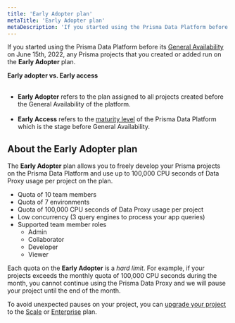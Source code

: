 ```yaml
---
title: 'Early Adopter plan'
metaTitle: 'Early Adopter plan'
metaDescription: 'If you started using the Prisma Data Platform before the announcement of its General Availability on Jun 15, 2022, any Prisma projects that you created or added run on the Early Adopter plan.'
---
```


<TopBlock>

If you started using the Prisma Data Platform before its [General Availability](/about/prisma/platform-releases#maturity-levels) on June&nbsp;15th,&nbsp;2022, any Prisma projects that you created or added run on the **Early Adopter** plan.

<Admonition type="warning">

**Early adopter vs. Early access**<br /><br />

- **Early Adopter** refers to the plan assigned to all projects created before the General Availability of the platform.<br /><br />
- **Early Access** refers to the [maturity level](/about/prisma/platform-releases) of the Prisma Data Platform which is the stage before General Availability.

</Admonition>

</TopBlock>

## About the <strong>Early Adopter</strong> plan

The **Early Adopter** plan allows you to freely develop your Prisma projects on the Prisma Data Platform and use up to 100,000 CPU seconds of Data Proxy usage per project on the plan.

- Quota of 10 team members
- Quota of 7 environments
- Quota of 100,000 CPU seconds of Data Proxy usage per project
- Low concurrency (3 query engines to process your app queries)
- Supported team member roles
  - Admin
  - Collaborator
  - Developer
  - Viewer

Each quota on the **Early Adopter** is a _hard limit_. For example, if your projects exceeds the monthly quota of 100,000 CPU seconds during the month, you cannot continue using the Prisma Data Proxy and we will pause your project until the end of the month.

To avoid unexpected pauses on your project, you can [upgrade your project](/concepts/data-platform/billing/upgrading-and-downgrading-plans) to the [Scale](/concepts/data-platform/billing/plans-and-quotas#strongscalestrong-plan) or [Enterprise](/concepts/data-platform/billing/plans-and-quotas#strongenterprisestrong-plan) plan.
